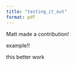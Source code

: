 ```yaml
---
title: "testing_it_out"
format: pdf
---
```


Matt made a contribution!

example!!


this better work